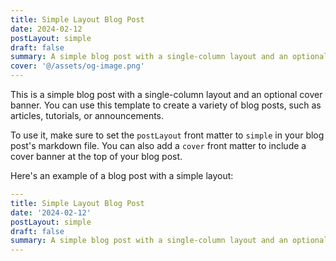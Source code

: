 ```yaml
---
title: Simple Layout Blog Post
date: 2024-02-12
postLayout: simple
draft: false
summary: A simple blog post with a single-column layout and an optional cover banner.
cover: '@/assets/og-image.png'
---
```


This is a simple blog post with a single-column layout and an optional cover banner. You can use this template to create a variety of blog posts, such as articles, tutorials, or announcements.

To use it, make sure to set the `postLayout` front matter to `simple` in your blog post's markdown file. You can also add a `cover` front matter to include a cover banner at the top of your blog post.

Here's an example of a blog post with a simple layout:

```yaml
---
title: Simple Layout Blog Post
date: '2024-02-12'
postLayout: simple
draft: false
summary: A simple blog post with a single-column layout and an optional cover banner.
---
